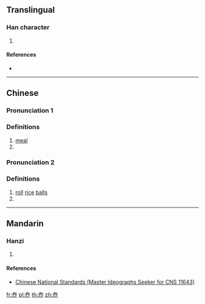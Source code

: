 ==Translingual==

===Han character===
{{Han char|rn=37|rad=大|as=05|sn=8|four=|canj=FQLL}}

# {{defn|Han|sort=大05}}

====References====
* {{Han ref|kx=0251.091|hdz=10536.041|uh=594D|ud=22861}}

----

==Chinese==

===Pronunciation 1===
{{zh-pron
|m=quān
|ma=y
|c=
|h=pfs=
|md=
|mn=
|w=
|mc=
|oc=
|cat=n
}}

===Definitions===
{{zh-hanzi}}
# [[meal]]
# {{rfdef|lang=zh}}

===Pronunciation 2===
{{zh-pron
|m=juàn
|ma=y
|c=
|h=pfs=
|md=
|mn=
|w=
|mc=
|oc=
|cat=n
}}

===Definitions===
{{zh-hanzi}}
# [[roll]] [[rice]] [[balls]]
# {{rfdef|lang=zh}}

----

==Mandarin==

===Hanzi===
{{cmn-hanzi|pin=[[quān]] ([[quan1]]),[[juàn]]([[juan4]])|wg=chüan<sup>1</sup>,chüàn<sup>4</sup>}}

# {{defn|lang=cmn|sort=大05}}

====References====
* [http://www.cns11643.gov.tw/AIDB/query_general_view.do?page=3&code=6467 Chinese National Standards (Master Ideographs Seeker for CNS 11643)]

[[fr:奍]]
[[pl:奍]]
[[th:奍]]
[[zh:奍]]
